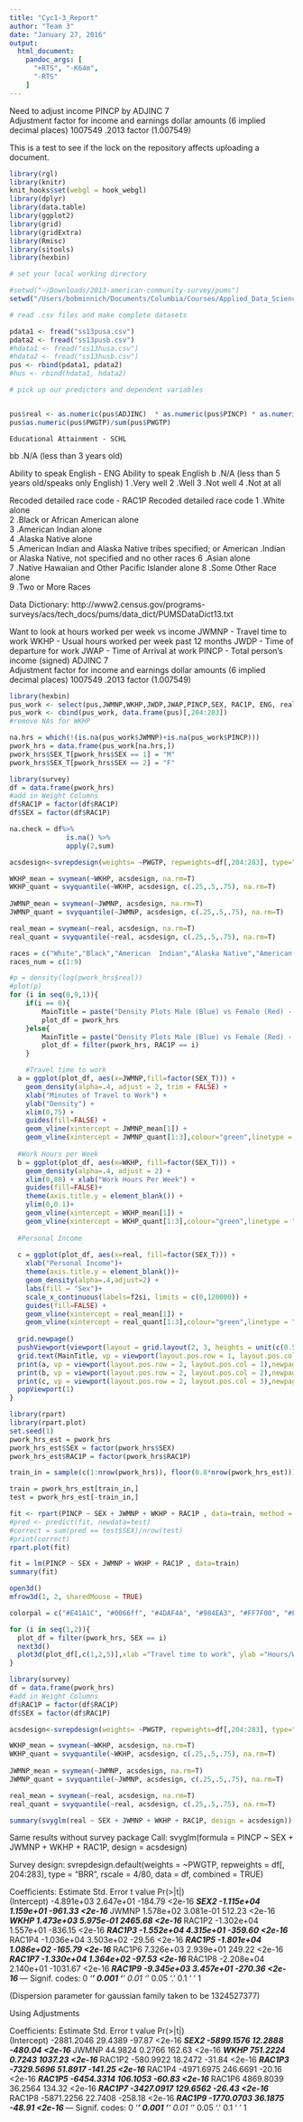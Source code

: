 ```yaml
---
title: "Cyc1-3_Report"
author: "Team 3"
date: "January 27, 2016"
output:
  html_document:
    pandoc_args: [
      "+RTS", "-K64m",
      "-RTS"
    ]
---
```


Need to adjust income PINCP by ADJINC     7      
Adjustment factor for income and earnings dollar amounts (6 implied decimal places)
           1007549 .2013 factor (1.007549)



This is a test to see if the lock on the repository affects uploading a document.
```r
library(rgl)
library(knitr)
knit_hooks$set(webgl = hook_webgl)
library(dplyr)
library(data.table)
library(ggplot2)
library(grid)
library(gridExtra)
library(Rmisc)
library(sitools)
library(hexbin)

# set your local working directory

#setwd("~/Downloads/2013-american-community-survey/pums")
setwd("/Users/bobminnich/Documents/Columbia/Courses/Applied_Data_Science/Data")

# read .csv files and make complete datasets

pdata1 <- fread("ss13pusa.csv")
pdata2 <- fread("ss13pusb.csv")
#hdata1 <- fread("ss13husa.csv")
#hdata2 <- fread("ss13husb.csv")
pus <- rbind(pdata1, pdata2)
#hus <- rbind(hdata1, hdata2)

# pick up our predictors and dependent variables


pus$real <- as.numeric(pus$ADJINC)  * as.numeric(pus$PINCP) * as.numeric(pus$PWGTP)/sum(pus$PWGTP)
pus$as.numeric(pus$PWGTP)/sum(pus$PWGTP)
```

    Educational Attainment - SCHL
  bb .N/A (less than 3 years old)
  
Ability to speak English - ENG
    Ability to speak English
           b .N/A (less than 5 years old/speaks only English)
           1 .Very well
           2 .Well
           3 .Not well
           4 .Not at all

Recoded detailed race code - RAC1P
    Recoded detailed race code
           1 .White alone                             
           2 .Black or African American alone         
           3 .American Indian alone                   
           4 .Alaska Native alone                     
           5 .American Indian and Alaska Native tribes specified; or American
             .Indian or Alaska Native, not specified and no other races
           6 .Asian alone                             
           7 .Native Hawaiian and Other Pacific Islander alone
           8 .Some Other Race alone                   
           9 .Two or More Races           

Data Dictionary: http://www2.census.gov/programs-surveys/acs/tech_docs/pums/data_dict/PUMSDataDict13.txt

Want to look at hours worked per week vs income
JWMNP - Travel time to work
WKHP - Usual hours worked per week past 12 months
JWDP - Time of departure for work 
JWAP - Time of Arrival at work
PINCP - Total person's income (signed) ADJINC     7      
Adjustment factor for income and earnings dollar amounts (6 implied decimal places)
           1007549 .2013 factor (1.007549)

```r
library(hexbin)
pus_work <- select(pus,JWMNP,WKHP,JWDP,JWAP,PINCP,SEX, RAC1P, ENG, real)
pus_work <- cbind(pus_work, data.frame(pus)[,204:283])
#remove NAs for WKHP

na.hrs = which(!(is.na(pus_work$JWMNP)+is.na(pus_work$PINCP)))
pwork_hrs = data.frame(pus_work[na.hrs,])
pwork_hrs$SEX_T[pwork_hrs$SEX == 1] = "M"
pwork_hrs$SEX_T[pwork_hrs$SEX == 2] = "F"
```

```r
library(survey)
df = data.frame(pwork_hrs)
#add in Weight Columns
df$RAC1P = factor(df$RAC1P)
df$SEX = factor(df$RAC1P)

na.check = df%>%
              is.na() %>%
              apply(2,sum)

acsdesign<-svrepdesign(weights= ~PWGTP, repweights=df[,204:283], type="BRR", rscale = 4/80,data=df, combined=TRUE)

WKHP_mean = svymean(~WKHP, acsdesign, na.rm=T)
WKHP_quant = svyquantile(~WKHP, acsdesign, c(.25,.5,.75), na.rm=T)
            
JWMNP_mean = svymean(~JWMNP, acsdesign, na.rm=T)
JWMNP_quant = svyquantile(~JWMNP, acsdesign, c(.25,.5,.75), na.rm=T)

real_mean = svymean(~real, acsdesign, na.rm=T)
real_quant = svyquantile(~real, acsdesign, c(.25,.5,.75), na.rm=T)

```


```r
races = c("White","Black","American  Indian","Alaska Native","American and Alaskan ","Asian","Native Hawaiian","Some Other Alone", "Two or More")
races_num = c(1:9)

#p = density(log(pwork_hrs$real))
#plot(p)
for (i in seq(0,9,1)){
    if(i == 0){
        MainTitle = paste("Density Plots Male (Blue) vs Female (Red) - Total Poplation")
        plot_df = pwork_hrs
    }else{
        MainTitle = paste("Density Plots Male (Blue) vs Female (Red) - ", races[i])
        plot_df = filter(pwork_hrs, RAC1P == i)
    }

    #Travel time to work
  a = ggplot(plot_df, aes(x=JWMNP,fill=factor(SEX_T))) +
    geom_density(alpha=.4, adjust = 2, trim = FALSE) + 
    xlab("Minutes of Travel to Work") + 
    ylab("Density") +
    xlim(0,75) + 
    guides(fill=FALSE) + 
    geom_vline(xintercept = JWMNP_mean[1]) + 
    geom_vline(xintercept = JWMNP_quant[1:3],colour="green",linetype = "longdash")
  
  #Work Hours per Week
  b = ggplot(plot_df, aes(x=WKHP, fill=factor(SEX_T))) +
    geom_density(alpha=.4, adjust = 2) +
    xlim(0,80) + xlab("Work Hours Per Week") + 
    guides(fill=FALSE)+ 
    theme(axis.title.y = element_blank()) + 
    ylim(0,0.1)+
    geom_vline(xintercept = WKHP_mean[1]) + 
    geom_vline(xintercept = WKHP_quant[1:3],colour="green",linetype = "longdash")
  
  #Personal Income
  
  c = ggplot(plot_df, aes(x=real, fill=factor(SEX_T))) +
    xlab("Personal Income")+ 
    theme(axis.title.y = element_blank())+
    geom_density(alpha=.4,adjust=2) +
    labs(fill = "Sex")+  
    scale_x_continuous(labels=f2si, limits = c(0,120000)) + 
    guides(fill=FALSE) +
    geom_vline(xintercept = real_mean[1]) + 
    geom_vline(xintercept = real_quant[1:3],colour="green",linetype = "longdash")
  
  grid.newpage()
  pushViewport(viewport(layout = grid.layout(2, 3, heights = unit(c(0.5, 5), "null"))))
  grid.text(MainTitle, vp = viewport(layout.pos.row = 1, layout.pos.col = 1:3))
  print(a, vp = viewport(layout.pos.row = 2, layout.pos.col = 1),newpage=FALSE)
  print(b, vp = viewport(layout.pos.row = 2, layout.pos.col = 2),newpage=FALSE)
  print(c, vp = viewport(layout.pos.row = 2, layout.pos.col = 3),newpage=FALSE)
  popViewport(1)
}
```


```r
library(rpart)
library(rpart.plot)
set.seed(1)
pwork_hrs_est = pwork_hrs
pwork_hrs_est$SEX = factor(pwork_hrs$SEX)
pwork_hrs_est$RAC1P = factor(pwork_hrs$RAC1P)

train_in = sample(c(1:nrow(pwork_hrs)), floor(0.8*nrow(pwork_hrs_est)))

train = pwork_hrs_est[train_in,]
test = pwork_hrs_est[-train_in,]

fit <- rpart(PINCP ~ SEX + JWMNP + WKHP + RAC1P , data=train, method = "anova")
#pred <- predict(fit, newdata=test)
#correct = sum(pred == test$SEX)/nrow(test)
#print(correct)
rpart.plot(fit)


```

```r
fit = lm(PINCP ~ SEX + JWMNP + WKHP + RAC1P , data=train)
summary(fit)
```


```r
open3d()
mfrow3d(1, 2, sharedMouse = TRUE)

colorpal = c("#E41A1C", "#0066ff", "#4DAF4A", "#984EA3", "#FF7F00", "#FFFF33", "#A65628","#ff37cb","#66ff33", "#00ffff")

for (i in seq(1,2)){
  plot_df = filter(pwork_hrs, SEX == i)
  next3d()
  plot3d(plot_df[,c(1,2,5)],xlab ="Travel time to work", ylab ="Hours/Week", zlab = "Total Income", size = 2, type = "p", col = colorpal[i], zlim =c(0, 1.2*10^6))
}
```


```r
library(survey)
df = data.frame(pwork_hrs)
#add in Weight Columns
df$RAC1P = factor(df$RAC1P)
df$SEX = factor(df$RAC1P)

acsdesign<-svrepdesign(weights= ~PWGTP, repweights=df[,204:283], type="BRR", rscale = 4/80,data=df, combined=TRUE)

WKHP_mean = svymean(~WKHP, acsdesign, na.rm=T)
WKHP_quant = svyquantile(~WKHP, acsdesign, c(.25,.5,.75), na.rm=T)
            
JWMNP_mean = svymean(~JWMNP, acsdesign, na.rm=T)
JWMNP_quant = svyquantile(~JWMNP, acsdesign, c(.25,.5,.75), na.rm=T)

real_mean = svymean(~real, acsdesign, na.rm=T)
real_quant = svyquantile(~real, acsdesign, c(.25,.5,.75), na.rm=T)

summary(svyglm(real ~ SEX + JWMNP + WKHP + RAC1P, design = acsdesign))
```
Same results without survey package
Call:
svyglm(formula = PINCP ~ SEX + JWMNP + WKHP + RAC1P, design = acsdesign)

Survey design:
svrepdesign.default(weights = ~PWGTP, repweights = df[, 204:283], 
    type = "BRR", rscale = 4/80, data = df, combined = TRUE)

Coefficients:
              Estimate Std. Error  t value Pr(>|t|)    
(Intercept) -4.891e+03  2.647e+01  -184.79   <2e-16 ***
SEX2        -1.115e+04  1.159e+01  -961.33   <2e-16 ***
JWMNP        1.578e+02  3.081e-01   512.23   <2e-16 ***
WKHP         1.473e+03  5.975e-01  2465.68   <2e-16 ***
RAC1P2      -1.302e+04  1.557e+01  -836.15   <2e-16 ***
RAC1P3      -1.552e+04  4.315e+01  -359.60   <2e-16 ***
RAC1P4      -1.036e+04  3.503e+02   -29.56   <2e-16 ***
RAC1P5      -1.801e+04  1.086e+02  -165.79   <2e-16 ***
RAC1P6       7.326e+03  2.939e+01   249.22   <2e-16 ***
RAC1P7      -1.330e+04  1.364e+02   -97.53   <2e-16 ***
RAC1P8      -2.208e+04  2.140e+01 -1031.67   <2e-16 ***
RAC1P9      -9.345e+03  3.457e+01  -270.36   <2e-16 ***
---
Signif. codes:  0 ‘***’ 0.001 ‘**’ 0.01 ‘*’ 0.05 ‘.’ 0.1 ‘ ’ 1

(Dispersion parameter for gaussian family taken to be 1324527377)

Using Adjustments

Coefficients:
              Estimate Std. Error t value Pr(>|t|)    
(Intercept) -2881.2046    29.4389  -97.87   <2e-16 ***
SEX2        -5899.1576    12.2888 -480.04   <2e-16 ***
JWMNP          44.9824     0.2766  162.63   <2e-16 ***
WKHP          751.2224     0.7243 1037.23   <2e-16 ***
RAC1P2       -580.9922    18.2472  -31.84   <2e-16 ***
RAC1P3      -7329.5696    51.8917 -141.25   <2e-16 ***
RAC1P4      -4971.6975   246.6691  -20.16   <2e-16 ***
RAC1P5      -6454.3314   106.1053  -60.83   <2e-16 ***
RAC1P6       4869.8039    36.2564  134.32   <2e-16 ***
RAC1P7      -3427.0917   129.6562  -26.43   <2e-16 ***
RAC1P8      -5871.2256    22.7408 -258.18   <2e-16 ***
RAC1P9      -1770.0703    36.1875  -48.91   <2e-16 ***
---
Signif. codes:  0 ‘***’ 0.001 ‘**’ 0.01 ‘*’ 0.05 ‘.’ 0.1 ‘ ’ 1

